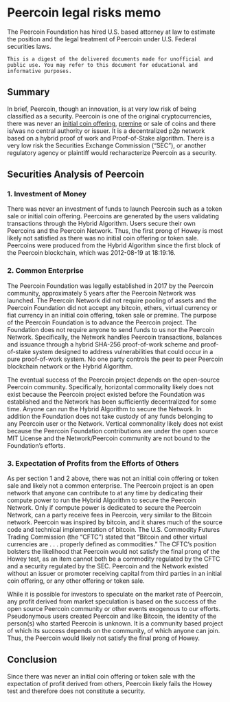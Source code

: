 <!-- KEYWORDS: changelog, protocol, changes, log -->
# Peercoin legal risks memo

The Peercoin Foundation has hired U.S. based attorney at law to estimate the position and the legal treatment of Peercoin under U.S. Federal securities laws.

```This is a digest of the delivered documents made for unofficial and public use. You may refer to this document for educational and informative purposes.```

## Summary

In brief, Peercoin, though an innovation, is at very low risk of being classified as a security. Peercoin is one of the original cryptocurrencies, there was never an
[initial coin offering](https://www.investopedia.com/terms/i/initial-coin-offering-ico.asp), [premine](https://www.investopedia.com/terms/p/premining.asp) or sale of coins and there is/was no central authority or issuer. It is a decentralized p2p network based on a hybrid proof of work and Proof-of-Stake algorithm. There is a very low risk the Securities Exchange Commission (“SEC”), or another regulatory agency or plaintiff would recharacterize Peercoin as a security.

## Securities Analysis of Peercoin

### 1. Investment of Money

There was never an investment of funds to launch Peercoin such as a token sale or initial coin offering. Peercoins are generated by the users validating transactions through the Hybrid Algorithm. Users secure their own Peercoins and the Peercoin Network. Thus, the first prong of Howey is most likely not satisfied as there was no initial coin offering or token sale. Peercoins were produced from the Hybrid Algorithm since the first block of the Peercoin blockchain, which was 2012-08-19 at 18:19:16.

### 2. Common Enterprise

The Peercoin Foundation was legally established in 2017 by the Peercoin community, approximately 5 years after the Peercoin Network was launched.
The Peercoin Network did not require pooling of assets and the Peercoin Foundation did not accept any bitcoin, ethers, virtual currency or fiat currency in
an initial coin offering, token sale or premine. The purpose of the Peercoin Foundation is to advance the Peercoin project.
The Foundation does not require anyone to send funds to us nor the Peercoin Network. Specifically, the Network handles Peercoin transactions, balances and issuance through a hybrid SHA-256 proof-of-work scheme and proof-of-stake system designed to address vulnerabilities that could occur in a pure proof-of-work system. No one party controls the peer to peer Peercoin blockchain network or the Hybrid Algorithm.

The eventual success of the Peercoin project depends on the open-source Peercoin community. Specifically, horizontal commonality likely does not exist because the Peercoin project existed before the Foundation was established and the Network has been sufficiently decentralized for some time. Anyone can run the Hybrid Algorithm to secure the Network. In addition the Foundation does not take custody of any funds belonging to any Peercoin user or the Network.
Vertical commonality likely does not exist because the Peercoin Foundation contributions are under the open source MIT License and the Network/Peercoin community are not bound to the Foundation’s efforts.

### 3. Expectation of Profits from the Efforts of Others

As per section 1 and 2 above, there was not an initial coin offering or token sale and likely not a common enterprise. The Peercoin project is an open network
that anyone can contribute to at any time by dedicating their compute power to run the Hybrid Algorithm to secure the Peercoin Network. Only if compute power
is dedicated to secure the Peercoin Network, can a party receive fees in Peercoin, very similar to the Bitcoin network. Peercoin was inspired by bitcoin,
and it shares much of the source code and technical implementation of bitcoin. The U.S. Commodity Futures Trading Commission (the “CFTC”) stated
that “Bitcoin and other virtual currencies are . . . properly defined as commodities.” The CFTC’s position bolsters the likelihood that Peercoin would
not satisfy the final prong of the Howey test, as an item cannot both be a commodity regulated by the CFTC and a security regulated by the SEC.
Peercoin and the Network existed without an issuer or promoter receiving capital from third parties in an initial coin offering, or any other offering or token sale.

While it is possible for investors to speculate on the market rate of Peercoin, any profit derived from market speculation is based on the success of the open
source Peercoin community or other events exogenous to our efforts.
Pseudonymous users created Peercoin and like Bitcoin, the identity of the person(s) who started Peercoin is unknown. It is a community based project of which its success depends on the community, of which anyone can join.
Thus, the Peercoin would likely not satisfy the final prong of Howey.

## Conclusion

Since there was never an initial coin offering or token sale with the expectation of profit derived from others, Peercoin likely fails the Howey test and therefore does
not constitute a security.
